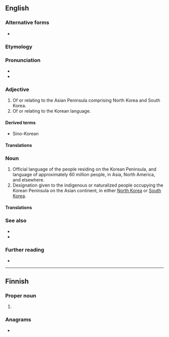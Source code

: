 {{also|korean}}
==English==
{{wikipedia}}

===Alternative forms===
*{{q|obsolete}}

===Etymology===

===Pronunciation===
* 
* 

===Adjective===
{{en-adj|-}}

# Of or relating to the Asian Peninsula comprising North Korea and South Korea.
# Of or relating to the Korean language.

====Derived terms====
* Sino-Korean

====Translations====
===Noun===

# Official language of the people residing on the Korean Peninsula, and language of approximately 60 million people, in Asia, North America, and elsewhere.
# Designation given to the indigenous or naturalized people occupying the Korean Peninsula on the Asian continent, in either [[North Korea]] or [[South Korea]].

====Translations====
===See also===
* {{langcat|ko}}
* 

===Further reading===
* 

----

==Finnish==

===Proper noun===
{{head|fi|proper noun form}}

# {{fi-form of|Korea|case=genitive|pl=singular}}

===Anagrams===
*